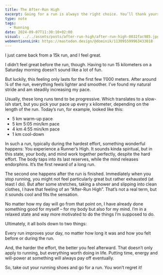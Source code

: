 ```yaml
---
title: The After-Run High
excerpt: Going for a run is always the right choice. You’ll thank yourself afterward.
type: note
tags:
  - Running
date: 2024-09-07T11:30:10+02:00
visual: ../../assets/posts/after-run-high/after-run-high-0032fac985.jpg
webmentionsLink: https://mastodon.design/@dominik/113095599963433018
---
```


I just came back from a 15k run, and I feel great.

I didn’t feel great before the run, though. Having to run 15 kilometers on a Saturday morning doesn’t sound like a lot of fun. 

But luckily, this feeling only lasts for the first few 1’000 meters. After around ¼ of the run, everything feels lighter and smoother. I’ve found my natural stride and am steadily increasing my pace.

Usually, these long runs tend to be progressive. Which translates to a slow-ish start, but you pick your pace up every x kilometer, depending on the length of the run. Today’s run, for example, looked like this: 

- 5 km warm-up pace
- 5 km 5:05 min/km pace
- 4 km 4:55 min/km pace
- 1 km cool-down

In such a run, typically during the hardest effort, something wonderful happens: You experience a Runner’s High. It sounds kinda spiritual, but in this state, your body, and mind work together perfectly, despite the hard effort. The body taps into its last reserves, while the mind releases endorphins. It’s the first reward of a long run.

The second one happens after the run is finished. Immediately when you stop running, you might not feel particularly great but rather exhausted (at least I do). But after some stretches, taking a shower and slipping into clean clothes, I have that feeling of an “After-Run High”. That’s not a real term, but it sounds cool and fits the sensation.

No matter how my day will go from that point on, I have already done something good for myself – for my body but also for my mind. I’m in a relaxed state and way more motivated to do the things I’m supposed to do.

Ultimately, it all boils down to two things:

Every run improves your day, no matter how long it was and how you felt before or during the run.

And, the harder the effort, the better you feel afterward. That doesn’t only apply to running, but everything worth doing in life. Putting time, energy and will-power at something will always pay off eventually.

So, take out your running shoes and go for a run. You won’t regret it!
